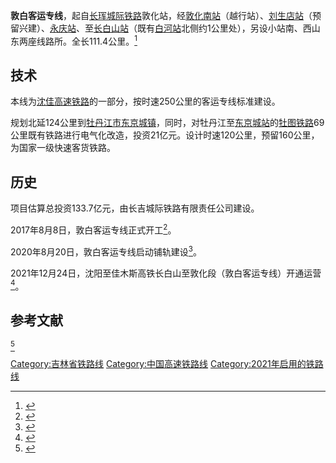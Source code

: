{{noteTA
|1=zh-hans:有砟轨道; zh-hant:有碴軌道;
|2=zh-hans:合同; zh-tw:合約;
}}
{{Infobox rail system-route
|rail_name=敦白客运专线
|other_name=敦白高速铁路
|name_bgcolor=
|banner_color=
|sec_banner_color=
|logo_filename=
|image_width=
|logo_bgcolor=
|logo_note=
|system_map=
|mapimage_width=
|map_bgcolor=
|locale={{PRC}}<br>[[吉林省|吉林省]][[延边朝鲜族自治州|延边朝鲜族自治州]]
|service_type=[[客运专线|客运专线]]
|start=[[长白山站|长白山站]]<br />[[敦化站|敦化站]]
|begin_operation=2021年12月24日
|end_operation=
|operation_note=
|system_length=111.4公里
|length_in_operation=
|total_length=
|line_title=线路
|lines=[[复线铁路|复线]]
|stations=4
|route_title=线路
|standard=[[客运专线|客运专线]]
|main_stations=[[长白山站|长白山站]]、[[永庆站|永庆站]]、[[敦化站|敦化站]]
|ridership=
|fleet_size= 
|status=已开通
|max_speed=250 km/h
|orbital_plane=有砟轨道
|track_gauge={{标准轨}}
|min_radius=一般7000米，困难5500米
|max_grade=一般20‰，困难25‰
|distance_between_mainlines=
|block_signal=自动闭塞
|engine=[[接触网供电|接触网供电]]：50Hz 25,000V
|depot= 
|owner =[[中国国家铁路集团有限公司|中国国家铁路集团有限公司]]
|operator=[[沈阳局集团|沈阳局集团]]
|franchise=
|hq=
|website=
|route_map = 
}}
'''敦白客运专线'''，起自[[长珲城际铁路|长珲城际铁路]]敦化站，经[[敦化南站|敦化南站]]（越行站）、[[刘生店站|刘生店站]]（预留兴建）、[[永庆站|永庆站]]、至[[长白山站|长白山站]]（既有[[白河站_(吉林省)|白河站]]北侧约1公里处），另设小站南、西山东两座线路所。全长111.4公里。<ref>{{Cite web |url=http://www.tsdig.com/NewsDetail.aspx?Id=811&FileName=info&Language=1 |title=铁三院：《新建铁路敦化至白河客运专线工程环境影响评价第一次公告》 |access-date=2016-11-27 |archive-date=2019-05-19 |archive-url=https://web.archive.org/web/20190519085913/http://www.tsdig.com/NewsDetail.aspx?Id=811&FileName=info&Language=1 |dead-url=no }}</ref>

==技术==
本线为[[沈佳高速铁路|沈佳高速铁路]]的一部分，按时速250公里的客运专线标准建设。

规划北延124公里到[[牡丹江市|牡丹江市]][[东京城镇|东京城镇]]，同时，对牡丹江至[[东京城站|东京城站]]的[[牡图铁路|牡图铁路]]69公里既有铁路进行电气化改造，投资21亿元。设计时速120公里，预留160公里，为国家一级快速客货铁路。

==历史==
项目估算总投资133.7亿元，由长吉城际铁路有限责任公司建设。

2017年8月8日，敦白客运专线正式开工<ref>{{cite web |title=中建土木公司承建的中国最美高铁—敦白客专破土动工 |url=http://news.9to.com/show.php/itemid-48612/ |website=中国路桥网 |accessdate=2020-12-25 |archive-date=2017-08-18 |archive-url=https://web.archive.org/web/20170818100109/http://news.9to.com/show.php/itemid-48612/ |dead-url=no }}</ref>。

2020年8月20日，敦白客运专线启动铺轨建设<ref>{{cite news |title=发挥交通引领先行作用 加快东部绿色转型发展 敦白客专铺轨启动仪式举行 |url=http://www.jl.gov.cn/zw/sydtp/202008/t20200820_7419677.html |publisher=吉林省人民政府}}</ref>。

2021年12月24日，沈阳至佳木斯高铁长白山至敦化段（敦白客运专线）开通运营<ref>{{cite news|url=http://news.cnjiwang.com/jwyc/202112/3497846.html|title=12月24日沈佳高铁白敦段即将正式开通运营|publisher=中国吉林网|date=2021-12-23|accessdate=2021-12-24}}</ref>。

==参考文献==
<ref>{{Cite book|title=新建敦化至白河铁路客运专线环境影响报告书|last=长吉城际铁路有限责任公司|last2=[[铁道第三勘察设计院集团|铁道第三勘察设计院集团]]有限公司|last3=吉林省龙桥辐射环境工程有限公司|url=http://hbt.jl.gov.cn/zxfw/hpgs/slgs/201608/P020160831516450427336.pdf|archiveurl=https://web.archive.org/web/20170424005749/http://hbt.jl.gov.cn/zxfw/hpgs/slgs/201608/P020160831516450427336.pdf|archivedate=2017-08-24}}</ref>{{reflist}}

{{敦白客运专线}}
{{中国高速铁路}}

[[Category:吉林省铁路线|Category:吉林省铁路线]]
[[Category:中国高速铁路线|Category:中国高速铁路线]]
[[Category:2021年启用的铁路线|Category:2021年启用的铁路线]]